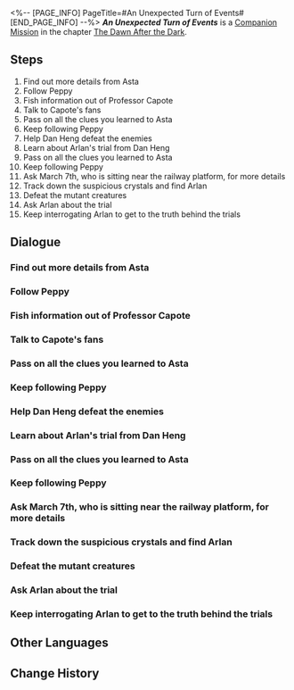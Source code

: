 <%-- [PAGE_INFO]
PageTitle=#An Unexpected Turn of Events#
[END_PAGE_INFO] --%>
{{Stub|Dialogue.}}
{{Mission Infobox
|id            = 2000211
|title         = 
|image         = <!--Mission An Unexpected Turn of Events.png-->
|type          = Companion
|event_name    = 
|chapter       = The Dawn After the Dark (Companion Mission Chapter)
|requirements  = 
* [[Adventure Mission]] ''[[Road to Revival]]'' completed
* [[Trailblaze Mission]] ''[[Long Wait for the Blade's Edge]]'' completed
|summary       = Arlan disappeared, and after several attempts, you and Asta finally located him. It turned out he had been secretly training to withstand the pressure imposed by his boss...<br />Arlan's vulnerable side was unexpected, especially considering his usual composed demeanor. However, it became less surprising when you learned that his boss is Herta.
|characters    = Arlan; Asta; Capote; Confused Researcher; Dan Heng; Excited Member of the Security Department; Furious Researcher; Less-Guarded Researcher; March 7th; March 7th and Asta; Member of the Security Department; Peppy; Researchers; Ruminative Researcher after a Long Period of Thinking; Seemingly Vigilant Researcher; Smiley Researcher; Steadfast Researcher; Thrilled Member of the Security Department; Thrilled Researcher; Touched Researcher; Trailblazer; Wrathful Researcher
|startLocation = [[Herta Space Station]] - [[Master Control Zone]]
|world         = Herta Space Station
|area          = Master Control Zone
|prev          = 
|next          = 
|rewards       = Trailblaze EXP*350; Stellar Jade*60; Adventure Log*6; Hertareum*100; "fReeStyLE"*1 { text = "fReeStyLE" }; Credit*20,000
}}
'''''An Unexpected Turn of Events''''' is a [[Companion Mission]] in the chapter [[The Dawn After the Dark (Companion Mission Chapter)|The Dawn After the Dark]].

==Steps==
# Find out more details from Asta
# Follow Peppy
# Fish information out of Professor Capote
# Talk to Capote's fans
# Pass on all the clues you learned to Asta
# Keep following Peppy
# Help Dan Heng defeat the enemies
# Learn about Arlan's trial from Dan Heng
# Pass on all the clues you learned to Asta
# Keep following Peppy
# Ask March 7th, who is sitting near the railway platform, for more details
# Track down the suspicious crystals and find Arlan
# Defeat the mutant creatures
# Ask Arlan about the trial
# Keep interrogating Arlan to get to the truth behind the trials

<!--
==Gameplay Notes==

--><!--
==Trial Character==

-->
==Dialogue==
{{Stub Dialogue}}
{{Dialogue Start}}
:{{tx}}
{{Dialogue End}}

===Find out more details from Asta===
{{Mission Description|type=companion|location=Master Control Zone|update|Asta seems to have encountered something worrying indeed.<br />She's waiting for you at "the old place." Head over and find out what has happened.}}
{{Dialogue Start}}
:{{tx}}
{{Dialogue End}}

===Follow Peppy===
{{Mission Description|type=companion|location=Master Control Zone|update|Sniff sniff, sniff sniff.<br />Follow Peppy!}}
{{Dialogue Start}}
:{{tx}}
{{Dialogue End}}

===Fish information out of Professor Capote===
{{Mission Description|type=companion|location=<!--to be added-->|update|Professor Capote seems to know something about the trials.<br />Carefully fish out some useful information from him.}}
{{Dialogue Start}}
:{{tx}}
{{Dialogue End}}

===Talk to Capote's fans===
{{Mission Description|type=companion|location=Master Control Zone|update|One of Capote's fans has a transcript that contains important clues.<br />Seeing as you can't get any useful information out of Professor Capote, keep digging from another angle.}}
{{Dialogue Start}}
:{{tx}}
{{Dialogue End}}

===Pass on all the clues you learned to Asta===
{{Mission Description|type=companion|location=Master Control Zone|update|You learned quite a few things from Capote's fans.<br />Give everything to Asta and see if she has any more ideas.}}
{{Dialogue Start}}
:{{tx}}
{{Dialogue End}}

===Keep following Peppy===
{{Mission Description|type=companion|location=Base Zone|update|Sniff sniff, sniff sniff.<br />Keep following Peppy!}}
{{Dialogue Start}}
:{{tx}}
{{Dialogue End}}

===Help Dan Heng defeat the enemies===
{{Mission Description|type=companion|location=<!--to be added-->|update|Dan Heng is cleaning up the remnants of the Legion with other Security Department staff.<br />Go and offer a helping hand!}}
{{Dialogue Start}}
:{{tx}}
{{Dialogue End}}

===Learn about Arlan's trial from Dan Heng===
{{Mission Description|type=companion|location=Base Zone|update|The last of the Legion have been cleared out, and it's now safe to ask about Arlan's situation.<br />Ask Dan Heng about Arlan's trial and his current whereabouts.}}
{{Dialogue Start}}
:{{tx}}
{{Dialogue End}}

===Pass on all the clues you learned to Asta===
{{Mission Description|type=companion|location=Base Zone|update|You learned quite a few things from Dan Heng and the Security Department staff.<br />Give everything to Asta and see if she has any more ideas.}}
{{Dialogue Start}}
:{{tx}}
{{Dialogue End}}

===Keep following Peppy===
{{Mission Description|type=companion|location=<!--to be added-->|update|Sniff sniff, sniff sniff.<br />Just showing Peppy a photo of March 7th is enough for it to accurately locate her. Feels like it's using more than just smell to recognize people...}}
{{Dialogue Start}}
:{{tx}}
{{Dialogue End}}

===Ask March 7th, who is sitting near the railway platform, for more details===
{{Mission Description|type=companion|location=Supply Zone|update|According to Dan Heng, March 7th should be with Arlan.<br />Asta is very worried about Arlan. Go there and ask what's going on.}}
{{Dialogue Start}}
:{{tx}}
{{Dialogue End}}

===Track down the suspicious crystals and find Arlan===
{{Mission Description|type=companion|location=Supply Zone|update|Based on what March 7th said, Arlan should be investigating some suspicious crystals alone.<br />Go deeper amongst the suspicious crystals, and look for Arlan.}}
{{Dialogue Start}}
:{{tx}}
{{Dialogue End}}

===Defeat the mutant creatures===
{{Mission Description|type=companion|location=Supply Zone|update|Somehow, these turned out to be a brand-new kind of monster that not even Arlan, the big brother of the Security Department, has seen before. They are not to be taken lightly at all!<br />As for the trials... just focus on killing these monsters first!}}
{{Dialogue Start}}
:{{tx}}
{{Dialogue End}}

===Ask Arlan about the trial===
{{Mission Description|type=companion|location=Supply Zone|update|With the monsters finally dead, now is the time to ask Arlan about the purpose of this mysterious trial.<br />Despite all the clues you've gathered, it still doesn't feel like the truth has been revealed.}}
{{Dialogue Start}}
:{{tx}}
{{Dialogue End}}

===Keep interrogating Arlan to get to the truth behind the trials===
{{Mission Description|type=companion|location=Supply Zone|update|Looks like Arlan doesn't plan on spilling the beans in front of everyone.<br />Use the clues you've already gathered to help Asta prove her hypothesis is correct.}}
{{Dialogue Start}}
:{{tx}}
{{Dialogue End}}

==Other Languages==
{{Other Languages
|en   = An Unexpected Turn of Events
|zhs  = 阴差阳错
|zht  = 陰差陽錯
|ja   = 偶然の重なり
|ko   = 잘못된 우연
|es   = Un giro inesperado
|fr   = Une tournure inattendue
|ru   = Неожиданный поворот
|th   = จับพลัดจับผลู
|vi   = Hiểu Lầm Ngoài Ý Muốn
|de   = Eine überraschende Wendung
|id   = Kesalahan Tak Terduga
|pt   = Uma Reviravolta Inesperada
}}

==Change History==
{{Change History|1.0}}
